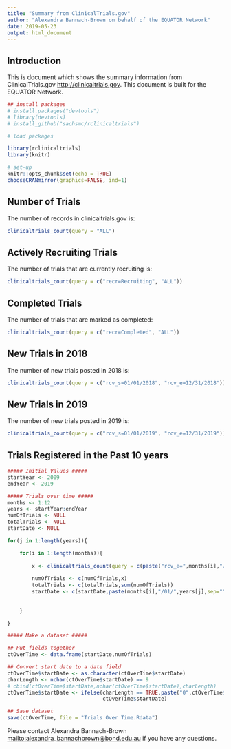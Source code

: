 ```yaml
---
title: "Summary from ClinicalTrials.gov"
author: "Alexandra Bannach-Brown on behalf of the EQUATOR Network"
date: 2019-05-23
output: html_document
---
```


## Introduction

This is document which shows the summary information from ClinicalTrials.gov <http://clinicaltrials.gov>. This document is built for the EQUATOR Network. 


```r
## install packages
# install.packages("devtools")
# library(devtools)
# install_github("sachsmc/rclinicaltrials")

# load packages

library(rclinicaltrials)
library(knitr)

# set-up
knitr::opts_chunk$set(echo = TRUE)
chooseCRANmirror(graphics=FALSE, ind=1)
```



## Number of Trials

The number of records in clinicaltrials.gov is: 

```r
clinicaltrials_count(query = "ALL")
```


## Actively Recruiting Trials

The number of trials that are currently recruiting is: 
```r
clinicaltrials_count(query = c("recr=Recruiting", "ALL"))
```


## Completed Trials

The number of trials that are marked as completed:
```r
clinicaltrials_count(query = c("recr=Completed", "ALL"))
```


## New Trials in 2018
The number of new trials posted in 2018 is: 
```r
clinicaltrials_count(query = c("rcv_s=01/01/2018", "rcv_e=12/31/2018"))
```


## New Trials in 2019
The number of new trials posted in 2019 is: 
```r
clinicaltrials_count(query = c("rcv_s=01/01/2019", "rcv_e=12/31/2019"))
```


## Trials Registered in the Past 10 years

```r
##### Initial Values #####
startYear <- 2009
endYear <- 2019

##### Trials over time #####
months <- 1:12
years <- startYear:endYear
numOfTrials <- NULL
totalTrials <- NULL
startDate <- NULL

for(j in 1:length(years)){

    for(i in 1:length(months)){
    
        x <- clinicaltrials_count(query = c(paste("rcv_e=",months[i],"/01/",years[j],sep="")))
        
        numOfTrials <- c(numOfTrials,x)
        totalTrials <- c(totalTrials,sum(numOfTrials))
        startDate <- c(startDate,paste(months[i],"/01/",years[j],sep=""))
        
        
    }

}

##### Make a dataset #####

## Put fields together
ctOverTime <- data.frame(startDate,numOfTrials)

## Convert start date to a date field
ctOverTime$startDate <- as.character(ctOverTime$startDate)
charLength <- nchar(ctOverTime$startDate) == 9
# cbind(ctOverTime$startDate,nchar(ctOverTime$startDate),charLength)
ctOverTime$startDate <- ifelse(charLength == TRUE,paste("0",ctOverTime$startDate,sep=""),
                               ctOverTime$startDate)

## Save dataset
save(ctOverTime, file = "Trials Over Time.Rdata")
```



Please contact Alexandra Bannach-Brown <mailto:alexandra_bannachbrown@bond.edu.au> if you have any questions. 

